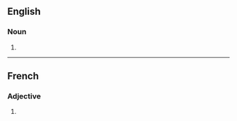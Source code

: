==English==

===Noun===
{{head|en|noun form}}

# {{plural of|en|alternant}}

----

==French==

===Adjective===
{{head|fr|adjective form}}

# {{masculine plural of|fr|alternant}}